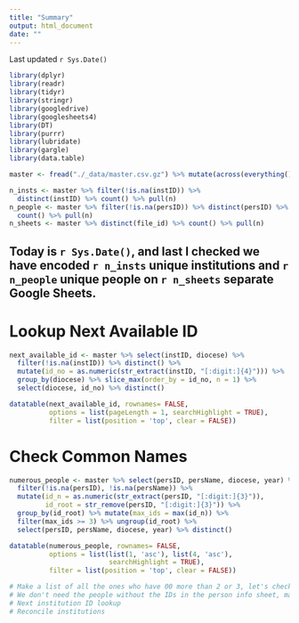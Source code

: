 ```yaml
---
title: "Summary"
output: html_document
date: ""
---
```

Last updated `r Sys.Date()`

```r
library(dplyr)
library(readr)
library(tidyr)
library(stringr)
library(googledrive)
library(googlesheets4)
library(DT)
library(purrr)
library(lubridate)
library(gargle)
library(data.table)

master <- fread("./_data/master.csv.gz") %>% mutate(across(everything(), as.character)) %>% mutate_all(list(~na_if(.,"")))
```

```r
n_insts <- master %>% filter(!is.na(instID)) %>% 
  distinct(instID) %>% count() %>% pull(n)
n_people <- master %>% filter(!is.na(persID)) %>% distinct(persID) %>% 
  count() %>% pull(n)
n_sheets <- master %>% distinct(file_id) %>% count() %>% pull(n)
```

## Today is `r Sys.Date()`, and last I checked we have encoded **`r n_insts`** unique institutions and **`r n_people`** unique people on **`r n_sheets`** separate Google Sheets. 

# Lookup Next Available ID
```r
next_available_id <- master %>% select(instID, diocese) %>% 
  filter(!is.na(instID)) %>% distinct() %>% 
  mutate(id_no = as.numeric(str_extract(instID, "[:digit:]{4}"))) %>%
  group_by(diocese) %>% slice_max(order_by = id_no, n = 1) %>%
  select(diocese, id_no) %>% distinct()

datatable(next_available_id, rownames= FALSE,
          options = list(pageLength = 1, searchHighlight = TRUE),
          filter = list(position = 'top', clear = FALSE))
```
# Check Common Names
```r
numerous_people <- master %>% select(persID, persName, diocese, year) %>% 
  filter(!is.na(persID), !is.na(persName)) %>%
  mutate(id_n = as.numeric(str_extract(persID, "[:digit:]{3}")),
         id_root = str_remove(persID, "[:digit:]{3}")) %>%
  group_by(id_root) %>% mutate(max_ids = max(id_n)) %>%
  filter(max_ids >= 3) %>% ungroup(id_root) %>%
  select(persID, persName, diocese, year) %>% distinct()

datatable(numerous_people, rownames= FALSE,
          options = list(list(1, 'asc'), list(4, 'asc'),
                         searchHighlight = TRUE),
          filter = list(position = 'top', clear = FALSE))

# Make a list of all the ones who have 00 more than 2 or 3, let's check if they're the same
# We don't need the people without the IDs in the person info sheet, maybe they get their own
# Next institution ID lookup
# Reconcile institutions

```

